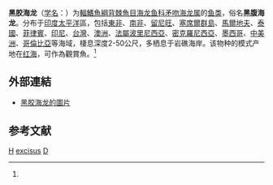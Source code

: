 {{Speciesbox 
| genus = Doryrhamphus
| species = excisus
| image = 黑腹海龍.jpg
| image_caption = 黑膠海龍（黑腹海龍），攝於台灣東北角海域龍洞灣
| status = LC
| status_system = IUCN3.1
| authority = (Kaup, 1856)<ref name=id6969>{{cite web| url =http://www.bioinfo.cn/db05/BjdwSpecies.php?action=view&id=6969| title =黑胶海龙| work =《中国动物物种编目数据库》| publisher =中国科学院微生物研究所| author =中国科学院动物研究所| accessdate =2009-04-11| deadurl =yes| archiveurl =https://web.archive.org/web/20160305064006/http://www.bioinfo.cn/db05/BjdwSpecies.php?action=view&id=6969| archivedate =2016-03-05}}</ref>
| synonyms = *''Doryhamphus excises excises, Kaup, 1856''
*''Doryichthys californiensis, Gill, 1862''
*''Doryichthys excisus, Kaup, 1856''
*''Doryichthys melanopleura, Bleeker, 1858''
*''Doryichthys pleurotaenia, Günther, 1880''
*''Doryramphus excisus, Kaup, 1856''
}}

'''黑胶海龙'''（[[学名|学名]]：{{lang|la|''Doryrhamphus excisus''}}）为[[輻鰭魚綱|輻鰭魚綱]][[背棘魚目|背棘魚目]][[海龙鱼科|海龙鱼科]][[矛吻海龙属|矛吻海龙属]]的[[鱼类|鱼类]]，俗名'''黑腹海龙'''。分布于[[印度|印度]][[太平洋|太平洋]]區，包括[[東非|東非]]、[[南非|南非]]、[[留尼旺|留尼旺]]、[[塞席爾群島|塞席爾群島]]、[[馬爾地夫|馬爾地夫]]、[[泰國|泰國]]、[[菲律賓|菲律賓]]、[[印尼|印尼]]、[[台灣|台灣]]、[[澳洲|澳洲]]、[[法屬波里尼西亞|法屬波里尼西亞]]、[[密克羅尼西亞|密克羅尼西亞]]、[[墨西哥|墨西哥]]、[[中美洲|中美洲]]、[[哥倫比亞|哥倫比亞]]等海域，棲息深度2-50公尺，多栖息于岩礁海岸。该物种的模式产地在[[红海|红海]]，可作為觀賞魚。<ref name=id6969/>

== 外部連結 ==
* [http://www.fishbase.org/Photos/ThumbnailsSummary.php?ID=5969 黑胶海龙的圖片] {{Wayback|url=http://www.fishbase.org/Photos/ThumbnailsSummary.php?ID=5969 |date=20160306221637 }}

== 参考文献 ==
{{reflist}}
{{Taxonbar|from=Q3764101}}

[[Category:觀賞魚|H]]
[[Category:矛吻海龙属|excisus]]
[[Category:1856年描述的魚類|D]]